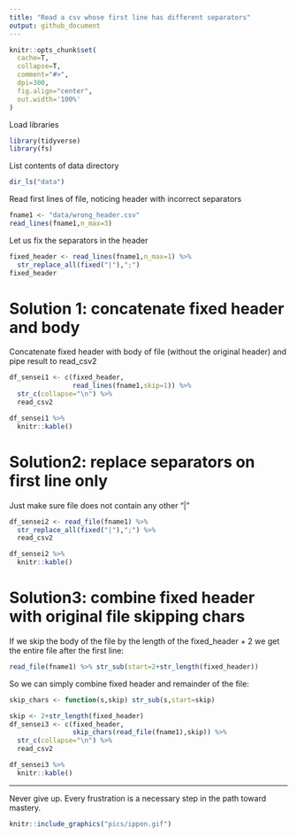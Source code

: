 ```yaml
---
title: "Read a csv whose first line has different separators"
output: github_document
---
```


```r
knitr::opts_chunk$set(
  cache=T,
  collapse=T,
  comment="#>",
  dpi=300,
  fig.align="center",
  out.width='100%'
)
```

Load libraries

```r
library(tidyverse)
library(fs)
```

List contents of data directory

```r
dir_ls("data")
```

Read first lines of file, noticing header with incorrect separators

```r
fname1 <- "data/wrong_header.csv"
read_lines(fname1,n_max=3)
```

Let us fix the separators in the header

```r
fixed_header <- read_lines(fname1,n_max=1) %>%
  str_replace_all(fixed("|"),";")
fixed_header
```

# Solution 1: concatenate fixed header and body

Concatenate fixed header with body of file (without the original header) and pipe result to read_csv2

```r
df_sensei1 <- c(fixed_header,
                read_lines(fname1,skip=1)) %>%
  str_c(collapse="\n") %>%
  read_csv2
```

```r
df_sensei1 %>%
  knitr::kable()
```

# Solution2: replace separators on first line only

Just make sure file does not contain any other "|" 

```r
df_sensei2 <- read_file(fname1) %>%
  str_replace_all(fixed("|"),";") %>%
  read_csv2
```

```r
df_sensei2 %>%
  knitr::kable()
```

# Solution3: combine fixed header with original file skipping chars

If we skip the body of the file by the length of the fixed_header + 2 we get the entire file after the first line:

```r
read_file(fname1) %>% str_sub(start=2+str_length(fixed_header))
```

So we can simply combine fixed header and remainder of the file:
   
```r
skip_chars <- function(s,skip) str_sub(s,start=skip)

skip <- 2+str_length(fixed_header)
df_sensei3 <- c(fixed_header,
                skip_chars(read_file(fname1),skip)) %>%
  str_c(collapse="\n") %>%
  read_csv2
```

```r
df_sensei3 %>%
  knitr::kable()
```


***

Never give up. Every frustration is a necessary step in the path toward mastery.

```r
knitr::include_graphics("pics/ippon.gif")
```

